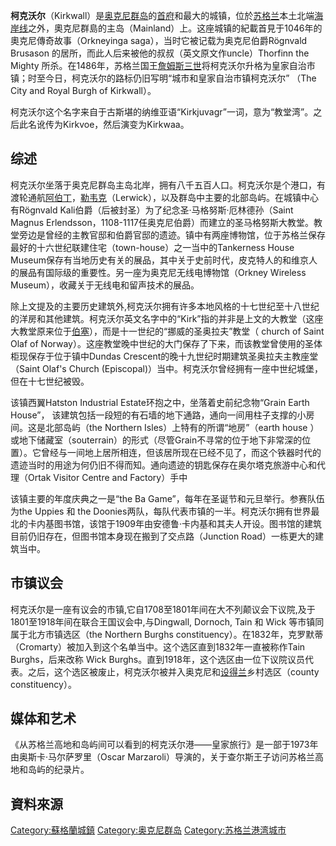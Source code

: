 {{Link style|time=2015-12-11T07:14:59+00:00}}
{{infobox UK place 
|country = 蘇格蘭
|official_name= 柯克沃爾
|scots_name= Kirkwaa or Kirkwal<ref>[http://www.scotslanguage.com/books/view/1/823/Names%20in%20Scots%20-%20Places%20in%20Scotland Scots Language Centre: Scottish Place Names in Scots]</ref>
|gaelic_name= Baile na h-Eaglais<ref>[http://www.gaelicplacenames.org/databasedetails.php?id=965 Ainmean-Àite na h-Alba ~ Gaelic Place-Names of Scotland]</ref>
|static_image=[[File:Broad_road_in_Kirkwall_in_summer_2012_(2).JPG|240px]]
| population = 8,686
| population_ref = <ref>http://www.hie.co.uk/HIE-economic-reports-2007/Kirkwall%20settlement%20profile%20-%20Dec%2007.pdf</ref>
|os_grid_reference= HY449109
|latitude= 58.981
|longitude= -2.960
|unitary_scotland= [[奧克尼群島|奧克尼群島]]
|lieutenancy_scotland= [[奧克尼群島|奧克尼群島]]
|constituency_westminster= [[奧克尼和設德蘭_(英國國會選區)|奧克尼和設德蘭]]
|constituency_scottish_parliament= [[:en:Orkney_(Scottish_Parliament_constituency)|奧克尼群島]]
|post_town= 柯克沃爾
|postcode_district = KW15
|postcode_area= KW   
|dial_code= 01856
}}
'''柯克沃尔'''（Kirkwall）是[[奥克尼群岛|奥克尼群岛]]的[[首府|首府]]和最大的城镇，位於[[苏格兰|苏格兰]]本土北端[[海岸线|海岸线]]之外，奧克尼群島的主岛（Mainland）上。这座城镇的紀載首見于1046年的奧克尼傳奇故事（Orkneyinga saga），当时它被记载为奥克尼伯爵Rögnvald Brusason 的居所，而此人后来被他的叔叔（英文原文作uncle）Thorfinn the Mighty 所杀。在1486年，苏格兰国王[[詹姆斯三世|詹姆斯三世]]将柯克沃尔升格为皇家自治市镇；时至今日，柯克沃尔的路标仍旧写明“城市和皇家自治市镇柯克沃尔” （The City and Royal Burgh of Kirkwall）。

柯克沃尔这个名字来自于古斯堪的纳维亚语“Kirkjuvagr”一词，意为“教堂湾”。之后此名讹传为Kirkvoe，然后演变为Kirkwaa。

==综述==

柯克沃尔坐落于奥克尼群岛主岛北岸，拥有八千五百人口。柯克沃尔是个港口，有渡轮通航[[阿伯丁|阿伯丁]]，[[勒韦克|勒韦克]]（Lerwick），以及群岛中主要的北部岛屿。在城镇中心有Rögnvald Kali伯爵（后被封圣）为了纪念圣·马格努斯·厄林德孙（Saint Magnus Erlendsson，1108-1117任奥克尼伯爵）而建立的圣马格努斯大教堂。教堂旁边是曾经的主教官邸和伯爵官邸的遗迹。镇中有两座博物馆，位于苏格兰保存最好的十六世纪联建住宅（town-house）之一当中的Tankerness House Museum保存有当地历史有关的展品，其中关于史前时代，皮克特人的和维京人的展品有国际级的重要性。另一座为奥克尼无线电博物馆（Orkney Wireless Museum），收藏关于无线电和留声技术的展品。

除上文提及的主要历史建筑外,柯克沃尔拥有许多本地风格的十七世纪至十八世纪的洋房和其他建筑。柯克沃尔英文名字中的“Kirk”指的并非是上文的大教堂（这座大教堂原来位于[[伯塞|伯塞]]），而是十一世纪的“挪威的圣奥拉夫”教堂（ church of Saint Olaf of Norway）。这座教堂晚中世纪的大门保存了下来，而该教堂曾使用的圣体柜现保存于位于镇中Dundas Crescent的晚十九世纪时期建筑圣奥拉夫主教座堂（Saint Olaf's Church (Episcopal)）当中。柯克沃尔曾经拥有一座中世纪城堡，但在十七世纪被毁。

该镇西翼Hatston Industrial Estate环抱之中，坐落着史前纪念物“Grain Earth House”， 该建筑包括一段短的有石墙的地下通路，通向一间用柱子支撑的小房间。这是北部岛屿（the Northern Isles）上特有的所谓“地房”（earth house ）或地下储藏室（souterrain）的形式（尽管Grain不寻常的位于地下非常深的位置）。它曾经与一间地上居所相连，但该居所现在已经不见了，而这个铁器时代的遗迹当时的用途为何仍旧不得而知。通向遗迹的钥匙保存在奥尔塔克旅游中心和代理（Ortak Visitor Centre and Factory）手中

该镇主要的年度庆典之一是“the Ba Game”，每年在圣诞节和元旦举行。参赛队伍为the Uppies 和 the Doonies两队，每队代表市镇的一半。柯克沃尔拥有世界最北的卡内基图书馆，该馆于1909年由安德鲁·卡内基和其夫人开设。图书馆的建筑目前仍旧存在，但图书馆本身现在搬到了交点路（Junction Road）一栋更大的建筑当中。

==市镇议会==

柯克沃尔是一座有议会的市镇,它自1708至1801年间在大不列颠议会下议院,及于1801至1918年间在联合王国议会中,与Dingwall, Dornoch, Tain 和 Wick 等市镇同属于北方市镇选区（the Northern Burghs constituency）。在1832年，克罗默蒂（Cromarty）被加入到这个名单当中。这个选区直到1832年一直被称作Tain Burghs，后来改称 Wick Burghs。直到1918年，这个选区由一位下议院议员代表。之后，这个选区被废止，柯克沃尔被并入奥克尼和[[设得兰|设得兰]]乡村选区（county constituency）。

== 媒体和艺术 ==
《从苏格兰高地和岛屿间可以看到的柯克沃尔港——皇家旅行》是一部于1973年由奥斯卡·马尔萨罗里（Oscar Marzaroli）导演的，关于查尔斯王子访问苏格兰高地和岛屿的纪录片。

== 資料來源 ==
<references />

{{Authority control}}
[[Category:蘇格蘭城鎮|Category:蘇格蘭城鎮]]
[[Category:奥克尼群岛|Category:奥克尼群岛]]
[[Category:苏格兰港湾城市|Category:苏格兰港湾城市]]